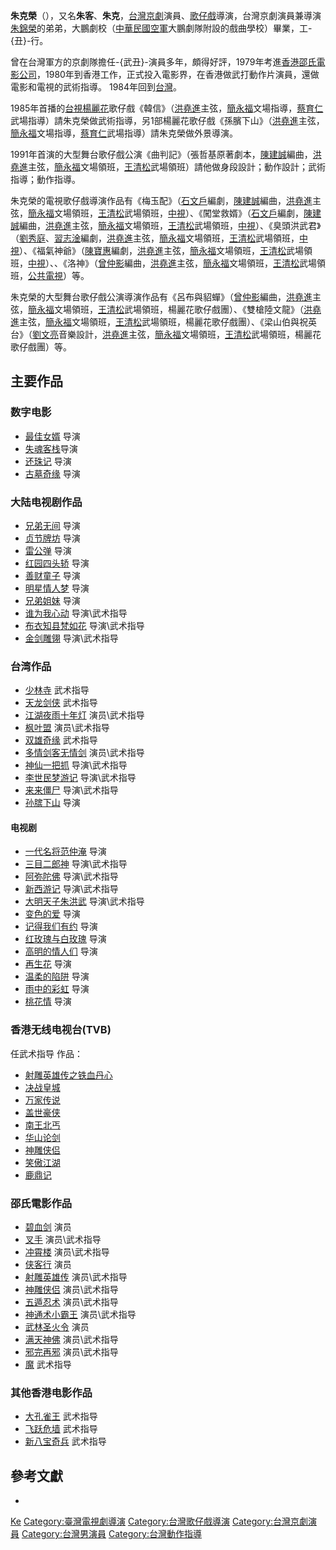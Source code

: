 {{blpsources|time=2017-06-18T12:15:19+00:00}}
{{藝人
|姓名 = 朱克榮
|類型 = 男演員
|圖片 = 
|圖片尺寸 = 
|圖片簡介 = 
|原名 = 
|外文名 = 
|外文 =  
|羅馬拼音 = 
|英文名 = 
|暱稱 = 
|其他藝名 = 朱客、朱克
|國籍 = {{ROC}}
|民族 = 
|籍貫 = 
|出生日期 = {{birth year and age|1953}}
|出生地點 = {{TWN}}
|代表作 = 
|活躍年代 = 
|網站 = 
|獎項 = 
|IMDb = 0160843
}}
'''朱克榮'''（{{bd|1953年||||Chu朱}}），又名'''朱客'''、'''朱克'''，[[台灣|台灣]][[京劇|京劇]]演員、[[歌仔戲|歌仔戲]]導演，台灣京劇演員兼導演[[朱錦榮|朱錦榮]]的弟弟，大鵬劇校（[[中華民國|中華民國]][[空軍|空軍]]大鵬劇隊附設的戲曲學校）畢業，工-{丑}-行。

曾在台灣軍方的京劇隊擔任-{武丑}-演員多年，頗得好評，1979年考進[[香港|香港]][[邵氏電影公司|邵氏電影公司]]，1980年到香港工作，正式投入電影界，在香港做武打動作片演員，還做電影和電視的武術指導。
1984年回到[[台灣|台灣]]。

1985年首播的[[台視|台視]][[楊麗花|楊麗花]]歌仔戲《韓信》（[[洪堯進|洪堯進]]主弦，[[簡永福|簡永福]]文場指導，[[蔡育仁|蔡育仁]]武場指導）請朱克榮做武術指導，另1部楊麗花歌仔戲《孫臏下山》（[[洪堯進|洪堯進]]主弦，[[簡永福|簡永福]]文場指導，[[蔡育仁|蔡育仁]]武場指導）請朱克榮做外景導演。

1991年首演的大型舞台歌仔戲公演《曲判記》（張哲基原著劇本，[[陳建誠|陳建誠]]編曲，[[洪堯進|洪堯進]]主弦，[[簡永福|簡永福]]文場領班，[[王清松|王清松]]武場領班）請他做身段設計；動作設計；武術指導；動作指導。

朱克榮的電視歌仔戲導演作品有《梅玉配》（[[石文戶|石文戶]]編劇，[[陳建誠|陳建誠]]編曲，[[洪堯進|洪堯進]]主弦，[[簡永福|簡永福]]文場領班，[[王清松|王清松]]武場領班，[[中視|中視]]）、《闖堂救婿》（[[石文戶|石文戶]]編劇，[[陳建誠|陳建誠]]編曲，[[洪堯進|洪堯進]]主弦，[[簡永福|簡永福]]文場領班，[[王清松|王清松]]武場領班，[[中視|中視]]）、《臭頭洪武君》（[[劉秀庭|劉秀庭]]、[[習志淦|習志淦]]編劇，[[洪堯進|洪堯進]]主弦，[[簡永福|簡永福]]文場領班，[[王清松|王清松]]武場領班，[[中視|中視]]）、《福氣神爺》（[[陳寶惠|陳寶惠]]編劇，[[洪堯進|洪堯進]]主弦，[[簡永福|簡永福]]文場領班，[[王清松|王清松]]武場領班，[[中視|中視]]）、、《洛神》（[[曾仲影|曾仲影]]編曲，[[洪堯進|洪堯進]]主弦，[[簡永福|簡永福]]文場領班，[[王清松|王清松]]武場領班，[[公共電視台|公共電視]]）等。

朱克榮的大型舞台歌仔戲公演導演作品有《呂布與貂蟬》（[[曾仲影|曾仲影]]編曲，[[洪堯進|洪堯進]]主弦，[[簡永福|簡永福]]文場領班，[[王清松|王清松]]武場領班，楊麗花歌仔戲團）、《雙槍陸文龍》（[[洪堯進|洪堯進]]主弦，[[簡永福|簡永福]]文場領班，[[王清松|王清松]]武場領班，楊麗花歌仔戲團）、《梁山伯與祝英台》（[[劉文亮|劉文亮]]音樂設計，[[洪堯進|洪堯進]]主弦，[[簡永福|簡永福]]文場領班，[[王清松|王清松]]武場領班，楊麗花歌仔戲團）等。

== 主要作品==

=== 数字电影===
*[[最佳女婿|最佳女婿]] 导演
*[[失魂客栈|失魂客栈]]导演
*[[还珠记|还珠记]] 导演
*[[古墓奇缘|古墓奇缘]] 导演

=== 大陆电视剧作品===
*[[兄弟无间|兄弟无间]] 导演
*[[贞节牌坊|贞节牌坊]] 导演
*[[雷公弹|雷公弹]] 导演
*[[红园四头轿|红园四头轿]] 导演
*[[善财童子|善财童子]] 导演
*[[明星情人梦|明星情人梦]] 导演
*[[兄弟姐妹|兄弟姐妹]] 导演
*[[谁为我心动|谁为我心动]] 导演\武术指导
*[[布衣知县梵如花|布衣知县梵如花]] 导演\武术指导
*[[金剑雕翎|金剑雕翎]] 导演\武术指导

=== 台湾作品===
*[[少林寺|少林寺]] 武术指导
*[[天龙剑侠|天龙剑侠]] 武术指导
*[[江湖夜雨十年灯|江湖夜雨十年灯]] 演员\武术指导
*[[枫叶盟|枫叶盟]] 演员\武术指导
*[[双雄奇缘|双雄奇缘]] 武术指导
*[[多情剑客无情剑|多情剑客无情剑]] 演员\武术指导
*[[神仙一把抓|神仙一把抓]] 导演\武术指导
*[[李世民梦游记|李世民梦游记]] 导演\武术指导
*[[来来僵尸|来来僵尸]] 导演\武术指导
*[[孙膑下山|孙膑下山]] 导演

==== 电视剧 ====
*[[一代名将范仲淹|一代名将范仲淹]] 导演
*[[三目二郎神|三目二郎神]] 导演\武术指导
*[[阿弥陀佛|阿弥陀佛]] 导演\武术指导
*[[新西游记|新西游记]] 导演\武术指导
*[[大明天子朱洪武|大明天子朱洪武]] 导演\武术指导
*[[变色的爱|变色的爱]] 导演
*[[记得我们有约|记得我们有约]] 导演
*[[红玫瑰与白玫瑰|红玫瑰与白玫瑰]] 导演
*[[高明的情人们|高明的情人们]] 导演
*[[再生花|再生花]] 导演
*[[温柔的陷阱|温柔的陷阱]] 导演
*[[雨中的彩虹|雨中的彩虹]] 导演
*[[桃花情|桃花情]] 导演

=== 香港无线电视台(TVB) ===
任武术指导 作品：
*[[射雕英雄传之铁血丹心|射雕英雄传之铁血丹心]]
*[[决战皇城|决战皇城]] 
*[[万家传说|万家传说]] 
*[[盖世豪侠|盖世豪侠]] 
*[[南王北丐|南王北丐]]
*[[华山论剑|华山论剑]]
*[[神雕侠侣|神雕侠侣]]
*[[笑傲江湖|笑傲江湖]]
*[[鹿鼎记|鹿鼎记]]

=== 邵氏電影作品===
*[[碧血劍_(1981年電影)|碧血剑]] 演员
*[[叉手|叉手]] 演员\武术指导
*[[冲霄楼|冲霄楼]] 演员\武术指导
*[[侠客行|侠客行]] 演员
*[[射雕英雄传|射雕英雄传]] 演员\武术指导
*[[神雕侠侣|神雕侠侣]] 演员\武术指导
*[[五遁忍术|五遁忍术]] 演员\武术指导
*[[神通术小霸王|神通术小霸王]] 演员\武术指导
*[[武林圣火令|武林圣火令]] 演员
*[[满天神佛|满天神佛]] 演员\武术指导
*[[邪完再邪|邪完再邪]] 演员\武术指导
*[[魔|魔]] 武术指导

=== 其他香港电影作品===
*[[大孔雀王|大孔雀王]] 武术指导
*[[飞跃危墙|飞跃危墙]] 武术指导
*[[新八宝奇兵|新八宝奇兵]] 武术指导

== 參考文獻 ==
* {{Cite book|author=吳昊|title=《邵氏光影系列：男兒本色》|location=香港|publisher=三聯書店（香港）|year=2005|isbn=9620423763|language=zh-hk}}

{{Authority control}}
{{DEFAULTSORT:Chu朱}}
[[Category:朱姓|Ke]]
[[Category:臺灣電視劇導演|Category:臺灣電視劇導演]]
[[Category:台灣歌仔戲導演|Category:台灣歌仔戲導演]]
[[Category:台灣京劇演員|Category:台灣京劇演員]]
[[Category:台灣男演員|Category:台灣男演員]]
[[Category:台灣動作指導|Category:台灣動作指導]]